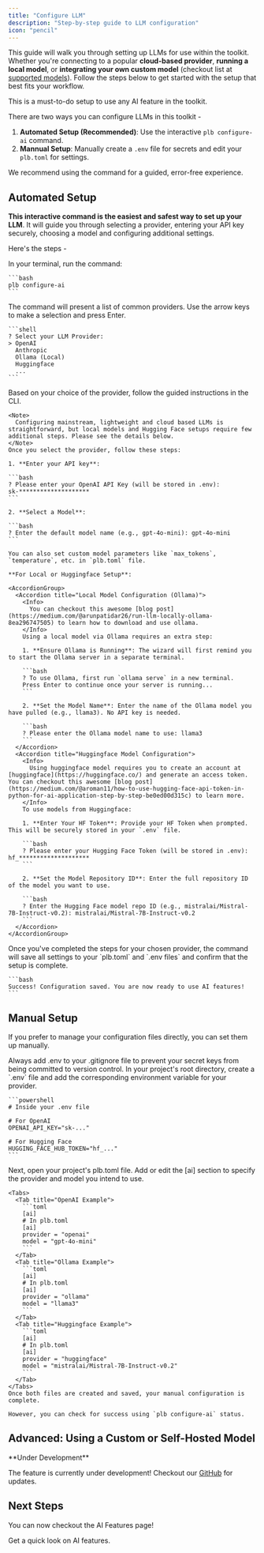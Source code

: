 ```yaml
---
title: "Configure LLM"
description: "Step-by-step guide to LLM configuration"
icon: "pencil"
---
```


This guide will walk you through setting up LLMs for use within the toolkit. Whether you're connecting to a popular **cloud-based provider**, **running a local model**, or **integrating your own custom model** (checkout list at [supported models](/ai_features)). Follow the steps below to get started with the setup that best fits your workflow.

<Note>
  This is a must-to-do setup to use any AI feature in the toolkit.
</Note>

There are two ways you can configure LLMs in this toolkit -

1. **Automated Setup (Recommended)**: Use the interactive `plb configure-ai` command.
2. **Mannual Setup**: Manually create a `.env` file for secrets and edit your `plb.toml` for settings.

We recommend using the command for a guided, error-free experience.

## Automated Setup

**This interactive command is the easiest and safest way to set up your LLM**. It will guide you through selecting a provider, entering your API key securely, choosing a model and configuring additional settings.

Here's the steps - 

<Steps>
  <Step title="Start the Configuration Panel">
    In your terminal, run the command:

    ```bash
    plb configure-ai
    ```
  </Step>
  <Step title="Choose Your Provider">
    The command will present a list of common providers. Use the arrow keys to make a selection and press Enter.

    ```shell
    ? Select your LLM Provider: 
    > OpenAI
      Anthropic
      Ollama (Local)
      Huggingface
      ...
    ```
  </Step>
  <Step title="Configure Your Settings">
    Based on your choice of the provider, follow the guided instructions in the CLI.

    <Note>
      Configuring mainstream, lightweight and cloud based LLMs is straightforward, but local models and Hugging Face setups require few additional steps. Please see the details below.
    </Note>
    Once you select the provider, follow these steps:

    1. **Enter your API key**:

    ```bash
    ? Please enter your OpenAI API Key (will be stored in .env): 
    sk-********************
    ```

    2. **Select a Model**:

    ```bash
    ? Enter the default model name (e.g., gpt-4o-mini): gpt-4o-mini
    ```

    You can also set custom model parameters like `max_tokens`, `temperature`, etc. in `plb.toml` file.

    **For Local or Huggingface Setup**:

    <AccordionGroup>
      <Accordion title="Local Model Configuration (Ollama)">
        <Info>
          You can checkout this awesome [blog post](https://medium.com/@arunpatidar26/run-llm-locally-ollama-8ea296747505) to learn how to download and use ollama.
        </Info>
        Using a local model via Ollama requires an extra step:

        1. **Ensure Ollama is Running**: The wizard will first remind you to start the Ollama server in a separate terminal.

        ```bash
        ? To use Ollama, first run `ollama serve` in a new terminal.
        Press Enter to continue once your server is running...
        ```

        2. **Set the Model Name**: Enter the name of the Ollama model you have pulled (e.g., llama3). No API key is needed.

        ```bash
        ? Please enter the Ollama model name to use: llama3
        ```
      </Accordion>
      <Accordion title="Huggingface Model Configuration">
        <Info>
          Using huggingface model requires you to create an account at [huggingface](https://huggingface.co/) and generate an access token. You can checkout this awesome [blog post](https://medium.com/@aroman11/how-to-use-hugging-face-api-token-in-python-for-ai-application-step-by-step-be0ed00d315c) to learn more.
        </Info>
        To use models from Huggingface:

        1. **Enter Your HF Token**: Provide your HF Token when prompted. This will be securely stored in your `.env` file.

        ```bash
        ? Please enter your Hugging Face Token (will be stored in .env): hf_********************
        ```

        2. **Set the Model Repository ID**: Enter the full repository ID of the model you want to use.

        ```bash
        ? Enter the Hugging Face model repo ID (e.g., mistralai/Mistral-7B-Instruct-v0.2): mistralai/Mistral-7B-Instruct-v0.2
        ```
      </Accordion>
    </AccordionGroup>
  </Step>
  <Step title="Configuration Complete!">
    Once you've completed the steps for your chosen provider, the command will save all settings to your `plb.toml` and `.env files` and confirm that the setup is complete.

    ```bash
    Success! Configuration saved. You are now ready to use AI features!
    ```
  </Step>
</Steps>

## Manual Setup

If you prefer to manage your configuration files directly, you can set them up manually.

<Warning>
  Always add .env to your .gitignore file to prevent your secret keys from being committed to version control.
</Warning>

<Steps>
  <Step title="Create the .env file for API Keys/Tokens">
    In your project's root directory, create a `.env` file and add the corresponding environment variable for your provider.

    ```powershell
    # Inside your .env file
    
    # For OpenAI
    OPENAI_API_KEY="sk-..."
    
    # For Hugging Face
    HUGGING_FACE_HUB_TOKEN="hf_..."
    ```
  </Step>
  <Step title="Edit the plb.toml file">
    Next, open your project's plb.toml file. Add or edit the [ai] section to specify the provider and model you intend to use.

    <Tabs>
      <Tab title="OpenAI Example">
        ```toml
        [ai]
        # In plb.toml
        [ai]
        provider = "openai"
        model = "gpt-4o-mini"    
        ```
      </Tab>
      <Tab title="Ollama Example">
        ```toml
        [ai]
        # In plb.toml
        [ai]
        provider = "ollama"
        model = "llama3"    
        ```
      </Tab>
      <Tab title="Huggingface Example">
        ```toml
        [ai]
        # In plb.toml
        [ai]
        provider = "huggingface"
        model = "mistralai/Mistral-7B-Instruct-v0.2"    
        ```
      </Tab>
    </Tabs>
    Once both files are created and saved, your manual configuration is complete.

    However, you can check for success using `plb configure-ai` status.
  </Step>
</Steps>

## Advanced: Using a Custom or Self-Hosted Model

<Warning>
  **Under Development**

  The feature is currently under development! Checkout our [GitHub](https://github.com/ananya868/prompt-lockbox/) for updates.
</Warning>

## Next Steps

You can now checkout the AI Features page!

<CardGroup>
  <Card title="AI Features" icon="stars" href="/ai_features">
    Get a quick look on AI features.
  </Card>
</CardGroup>
